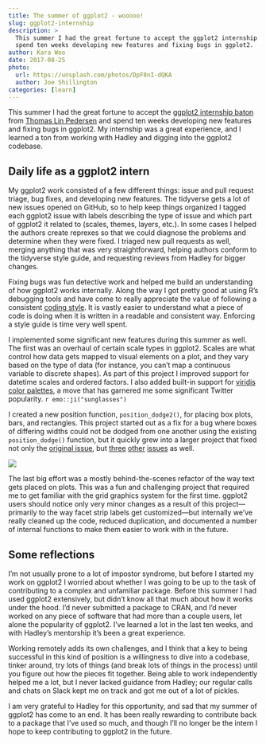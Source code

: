 ```yaml
---
title: The summer of ggplot2 - wooooo!
slug: ggplot2-internship
description: >
  This summer I had the great fortune to accept the ggplot2 internship baton and
  spend ten weeks developing new features and fixing bugs in ggplot2.
author: Kara Woo
date: 2017-08-25
photo: 
  url: https://unsplash.com/photos/DpF8nI-dQKA
  author: Joe Shillington
categories: [learn]
---
```


This summer I had the great fortune to accept the
[ggplot2 internship baton](https://twitter.com/dataandme/status/880952970602532864)
from [Thomas Lin Pedersen](http://www.data-imaginist.com/2016/Becoming-the-intern/)
and spend ten weeks developing new features and fixing bugs in ggplot2. My
internship was a great experience, and I learned a ton from working with Hadley
and digging into the ggplot2 codebase.

## Daily life as a ggplot2 intern

My ggplot2 work consisted of a few different things: issue and pull request
triage, bug fixes, and developing new features. The tidyverse gets a lot of new
issues opened on GitHub, so to help keep things organized I tagged each ggplot2
issue with labels describing the type of issue and which part of ggplot2 it
related to (scales, themes, layers, etc.). In some cases I helped the authors
create reprexes so that we could diagnose the problems and determine when they
were fixed. I triaged new pull requests as well, merging anything that was very
straightforward, helping authors conform to the tidyverse style guide, and
requesting reviews from Hadley for bigger changes.

Fixing bugs was fun detective work and helped me build an understanding of how
ggplot2 works internally. Along the way I got pretty good at using R's debugging
tools and have come to really appreciate the value of following a consistent
[coding style](http://style.tidyverse.org/). It is vastly easier to understand
what a piece of code is doing when it is written in a readable and consistent
way. Enforcing a style guide is time very well spent.

I implemented some significant new features during this summer as well. The
first was an overhaul of certain scale types in ggplot2. Scales are what control
how data gets mapped to visual elements on a plot, and they vary based on the
type of data (for instance, you can't map a continuous variable to discrete
shapes). As part of this project I improved support for datetime scales and
ordered factors. I also added built-in support for [viridis color
palettes](https://bids.github.io/colormap/), a move that has garnered me some
significant Twitter popularity. `r emo::ji("sunglasses")`

I created a new position function, `position_dodge2()`, for placing box plots,
bars, and rectangles. This project started out as a fix for a bug where boxes of
differing widths could not be dodged from one another using the existing
`position_dodge()` function, but it quickly grew into a larger project that
fixed not only the 
[original issue](https://github.com/tidyverse/ggplot2/issues/2143), but
[three](https://github.com/tidyverse/ggplot2/issues/2153)
[other](https://github.com/tidyverse/ggplot2/issues/2076)
[issues](https://github.com/tidyverse/ggplot2/issues/2106) as well.

![](https://media.giphy.com/media/8VrtCswiLDNnO/giphy.gif)

The last big effort was a mostly behind-the-scenes refactor of the way text gets
placed on plots. This was a fun and challenging project that required me to get
familiar with the grid graphics system for the first time. ggplot2 users should
notice only very minor changes as a result of this project&mdash;primarily to
the way facet strip labels get customized&mdash;but internally we've really
cleaned up the code, reduced duplication, and documented a number of internal
functions to make them easier to work with in the future.

## Some reflections

I'm not usually prone to a lot of impostor syndrome, but before I started my
work on ggplot2 I worried about whether I was going to be up to the task of
contributing to a complex and unfamiliar package. Before this summer I had used
ggplot2 extensively, but didn't know all that much about how it works under the
hood. I'd never submitted a package to CRAN, and I'd never worked on any piece
of software that had more than a couple users, let alone the popularity of
ggplot2. I've learned a lot in the last ten weeks, and with Hadley's mentorship
it's been a great experience.

Working remotely adds its own challenges, and I think that a key to being
successful in this kind of position is a willingness to dive into a codebase,
tinker around, try lots of things (and break lots of things in the process)
until you figure out how the pieces fit together. Being able to work
independently helped me a lot, but I never lacked guidance from Hadley; our
regular calls and chats on Slack kept me on track and got me out of a lot of
pickles.

I am very grateful to Hadley for this opportunity, and sad that my summer of
ggplot2 has come to an end. It has been really rewarding to contribute back to a
package that I've used so much, and though I'll no longer be the intern I hope
to keep contributing to ggplot2 in the future.
